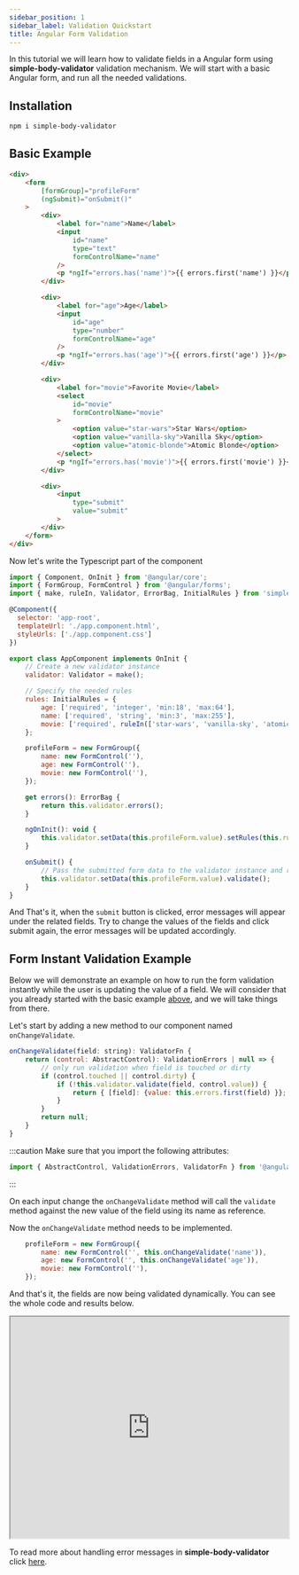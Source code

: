 ```yaml
---
sidebar_position: 1
sidebar_label: Validation Quickstart
title: Angular Form Validation
---
```


In this tutorial we will learn how to validate fields in a Angular form using <strong>simple-body-validator</strong> validation
mechanism. We will start with a basic Angular form, and run all the needed validations.

## Installation

```bash
npm i simple-body-validator
```

## Basic Example

```html
<div>
    <form
        [formGroup]="profileForm"
        (ngSubmit)="onSubmit()"
    >
        <div>
            <label for="name">Name</label>
            <input
                id="name"
                type="text"
                formControlName="name"
            />
            <p *ngIf="errors.has('name')">{{ errors.first('name') }}</p>
        </div>

        <div>
            <label for="age">Age</label>
            <input
                id="age"
                type="number"
                formControlName="age"
            />
            <p *ngIf="errors.has('age')">{{ errors.first('age') }}</p>
        </div>

        <div>
            <label for="movie">Favorite Movie</label>
            <select
                id="movie"
                formControlName="movie"
            >
                <option value="star-wars">Star Wars</option>
                <option value="vanilla-sky">Vanilla Sky</option>
                <option value="atomic-blonde">Atomic Blonde</option>
            </select>
            <p *ngIf="errors.has('movie')">{{ errors.first('movie') }}</p>
        </div>

        <div>
            <input
                type="submit"
                value="submit"
            >
        </div>
    </form>
</div>
```

Now let's write the Typescript part of the component

```js
import { Component, OnInit } from '@angular/core';
import { FormGroup, FormControl } from '@angular/forms';
import { make, ruleIn, Validator, ErrorBag, InitialRules } from 'simple-body-validator';

@Component({
  selector: 'app-root',
  templateUrl: './app.component.html',
  styleUrls: ['./app.component.css']
})

export class AppComponent implements OnInit {
    // Create a new validator instance
    validator: Validator = make();

    // Specify the needed rules
    rules: InitialRules = {
        age: ['required', 'integer', 'min:18', 'max:64'],
        name: ['required', 'string', 'min:3', 'max:255'],
        movie: ['required', ruleIn(['star-wars', 'vanilla-sky', 'atomic-blonde'])]
    };

    profileForm = new FormGroup({
        name: new FormControl(''),
        age: new FormControl(''),
        movie: new FormControl(''),
    });

    get errors(): ErrorBag {
        return this.validator.errors();
    }

    ngOnInit(): void {
        this.validator.setData(this.profileForm.value).setRules(this.rules);
    }

    onSubmit() {
        // Pass the submitted form data to the validator instance and run the validation
        this.validator.setData(this.profileForm.value).validate();
    }
}

```

And That's it, when the <code>submit</code> button is clicked, error messages will appear under the related fields.
Try to change the values of the fields and click submit again, the error messages will be updated accordingly.

## Form Instant Validation Example

Below we will demonstrate an example on how to run the form validation instantly while the user is updating the value of a field.
We will consider that you already started with the basic example [above](/angular/validation-quickstart#basic-example), and we will take things from there.

Let's start by adding a new method to our component named <code>onChangeValidate</code>.

```js
onChangeValidate(field: string): ValidatorFn {
    return (control: AbstractControl): ValidationErrors | null => {
        // only run validation when field is touched or dirty
        if (control.touched || control.dirty) {
            if (!this.validator.validate(field, control.value)) {
                return { [field]: {value: this.errors.first(field) }};
            }
        }
        return null;
    }
}
```

:::caution
Make sure that you import the following attributes:

```js
import { AbstractControl, ValidationErrors, ValidatorFn } from '@angular/forms';
```
:::

On each input change the <code>onChangeValidate</code> method will call the <code>validate</code> method against
the new value of the field using its name as reference.

Now the <code>onChangeValidate</code> method needs to be implemented.

```js
    profileForm = new FormGroup({
        name: new FormControl('', this.onChangeValidate('name')),
        age: new FormControl('', this.onChangeValidate('age')),
        movie: new FormControl(''),
    });
```

And that's it, the fields are now being validated dynamically. You can see the whole code and results below.

<p>
    <iframe width="100%" height="400px" src="https://stackblitz.com/edit/angular-ivy-kp4vdq?ctl=1&embed=1&file=src/app/app.component.ts"> </iframe>
</p>

To read more about handling error messages in **simple-body-validator** click [here](/error-messages/working-with-error-messages).

